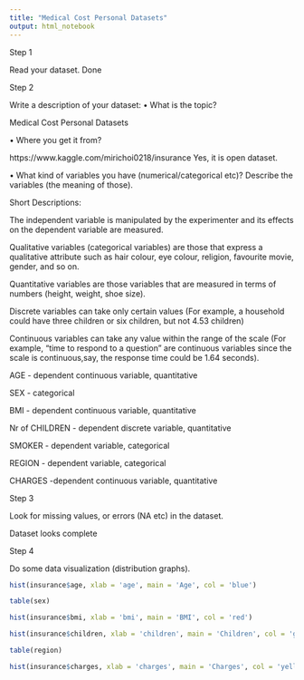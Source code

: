 ```yaml
---
title: "Medical Cost Personal Datasets"
output: html_notebook
---
```

Step 1

Read your dataset. Done

Step 2

Write a description of your dataset:
• What is the topic?

Medical Cost Personal Datasets

• Where you get it from? 

https://www.kaggle.com/mirichoi0218/insurance
Yes, it is open dataset.

• What kind of variables you have (numerical/categorical etc)? Describe the variables (the meaning of those).

Short Descriptions:

The independent variable is manipulated by the experimenter and its effects on the dependent variable are measured.

Qualitative variables (categorical variables) are those that express a qualitative attribute such as hair colour, eye colour, religion, favourite movie, gender, and so on.

Quantitative variables are those variables that are measured in terms of numbers (height, weight, shoe size).

Discrete variables can take only certain values (For example, a household could have three children or six children, but not 4.53 children)

Continuous variables can take any value within the range of the scale (For example, "time to respond to a question" are continuous variables since the scale is continuous,say, the response time could be 1.64 seconds).




AGE - dependent continuous variable, quantitative

SEX - categorical

BMI - dependent continuous variable, quantitative

Nr of CHILDREN - dependent discrete variable, quantitative

SMOKER - dependent variable, categorical

REGION - dependent variable, categorical

CHARGES -dependent continuous variable, quantitative


Step 3

Look for missing values, or errors (NA etc) in the dataset. 

Dataset looks complete

Step 4

Do some data visualization (distribution graphs).

```r
hist(insurance$age, xlab = 'age', main = 'Age', col = 'blue')
```

```r
table(sex)
```

```r
hist(insurance$bmi, xlab = 'bmi', main = 'BMI', col = 'red')
```
```r
hist(insurance$children, xlab = 'children', main = 'Children', col = 'green')
```
```r
table(region)
```
```r
hist(insurance$charges, xlab = 'charges', main = 'Charges', col = 'yellow')
```









